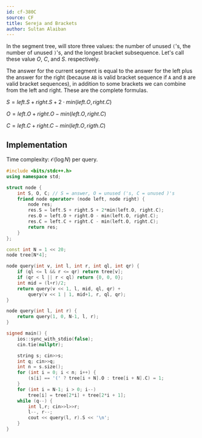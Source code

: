 ```yaml
---
id: cf-380C
source: CF
title: Sereja and Brackets
author: Sultan Alaiban
---
```


In the segment tree, will store three values: the number of unused `(`'s, the number of unused `)`'s, and the longest bracket subsequence. Let's call these value $O$, $C$, and $S$. respectively.

The answer for the current segment is equal to the answer for the left plus the answer for the right (because `AB` is valid bracket sequence if `A` and `B` are valid bracket sequences), in addition to some brackets we can combine from the left and right. These are the complete formulas.

<Spoiler title = "Equations">

$S = left.S + right.S + 2 \cdot min(left.O, right.C)$

$O = left.O + right.O - min(left.O, right.C)$

$C = left.C + right.C - min(left.O, rigth.C)$

</Spoiler>

## Implementation

Time complexity: $\mathcal{O}(\log{N})$ per query.

<LanguageSection>
<CPPSection>

```cpp
#include <bits/stdc++.h>
using namespace std;

struct node {
    int S, O, C; // S = answer, O = unused ('s, C = unused )'s
    friend node operator+ (node left, node right) {
        node res;
        res.S = left.S + right.S + 2*min(left.O, right.C);
        res.O = left.O + right.O - min(left.O, right.C);
        res.C = left.C + right.C - min(left.O, right.C);
        return res;
    }
};

const int N = 1 << 20;
node tree[N*4];

node query(int v, int l, int r, int ql, int qr) {
    if (ql <= l && r <= qr) return tree[v];
    if (qr < l || r < ql) return {0, 0, 0};
    int mid = (l+r)/2;
    return query(v << 1, l, mid, ql, qr) +
        query(v << 1 | 1, mid+1, r, ql, qr);
}

node query(int l, int r) {
    return query(1, 0, N-1, l, r);
}

signed main() {
    ios::sync_with_stdio(false);
    cin.tie(nullptr);

    string s; cin>>s;
    int q; cin>>q;
    int n = s.size();
    for (int i = 0; i < n; i++) {
        (s[i] == '(' ? tree[i + N].O : tree[i + N].C) = 1;
    }
    for (int i = N-1; i > 0; i--)
        tree[i] = tree[2*i] + tree[2*i + 1];
    while (q--) {
        int l,r; cin>>l>>r;
        l--, r--;
        cout << query(l, r).S << '\n';
    }
}
```

</CppSection>
</LanguageSection>


